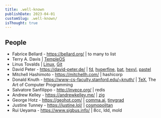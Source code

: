 ```yaml
---
title: .well-known
publishDate: 2023-04-01
customSlug: .well-known/
isThought: true
---
```


## People

- Fabrice Bellard - https://bellard.org/ | to many to list
- Terry A. Davis | [TempleOS](https://templeos.org/)
- Linus Tovalds | [Linux](https://www.kernel.org/), [Git](https://git-scm.com/)
- David Peter - https://david-peter.de/ | [fd](https://github.com/sharkdp/fd), [hyperfine](https://github.com/sharkdp/hyperfine), [bat](https://github.com/sharkdp/bat), [hexyl](https://github.com/sharkdp/hexyl), [pastel](https://github.com/sharkdp/pastel)
- Mitchell Hashimoto - https://mitchellh.com/ | hashicorp
- Donald Knuth - https://www-cs-faculty.stanford.edu/~knuth/ | [TeX](https://www.tug.org/), The Art of Computer Programming
- Salvatore Sanfilippo - http://invece.org/ | redis
- Andrew Kelley - https://andrewkelley.me/ | [zig](https://ziglang.org/)
- George Hotz - https://geohot.com/ | [comma.ai](https://comma.ai/), [tinygrad](https://tinygrad.org/)
- Justine Tunney - https://justine.lol/ | [cosmopolitan](https://justine.lol/cosmopolitan/)
- Rui Ueyama - https://www.sigbus.info/ | 8cc, ldd, mold
